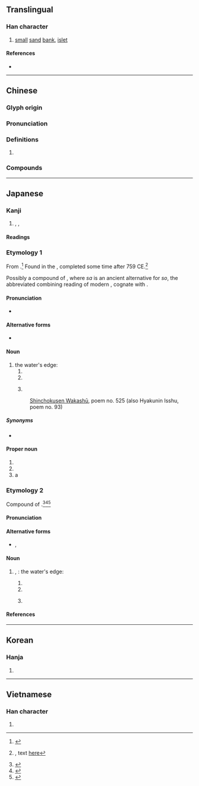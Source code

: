 {{character info/new}}
{{character info/new|0xfa46}}
==Translingual==

===Han character===
{{Han char|rn=85|rad=水|as=08|sn=11|four=34160|canj=EJKA|ids=⿰氵者}}

# [[small]] [[sand]] [[bank]], [[islet]]

====References====
* {{Han ref|kx=0633.410|dkj=17758|dj=1040.010|hdz=31640.040|uh=6E1A|ud=28186|bh=B25A|bd=45658}}

----

==Chinese==
{{zh-forms}}

===Glyph origin===
{{Han etym}}

===Pronunciation===
{{zh-pron
|m=zhǔ
|c=zyu2
|mn=chú
|mc=y
|oc=
|cat=n
}}

===Definitions===
{{zh-hanzi}}

# {{rfdef|zh}}

===Compounds===
{{zh-der|渚宮|煙渚|江渚|洲渚}}

----

==Japanese==

===Kanji===
{{ja-kanji|grade=n|rs=水08}}

# {{l|en|strand}}, {{l|en|beach}}, {{l|en|shore}}

====Readings====
{{ja-readings
|goon=しょ<しよ
|kanon=しょ<しよ
|kun=なぎさ-, みぎわ-<みぎは-
|nanori=すか, なぎ, まりん
}}

===Etymology 1===
{{ja-kanjitab|なぎさ|yomi=k}}

From {{inh|ja|ojp|sort=なぎさ|-}}.<ref name="KDJ">{{R:Kokugo Dai Jiten}}</ref>  Found in the ''{{w|Man'yōshú}}'', completed some time after 759 CE.<ref name="MYS">{{RQ:Manyoshu|15|3706}}, text [http://jti.lib.virginia.edu/japanese/manyoshu/Man15Yo.html#3706 here]</ref>

Possibly a compound of {{compound|lang=ja|sort=なぎさ|凪ぎ|tr1=nagi|t1=calming, dying down|pos1=the {{m|ja|連用形|tr=ren'yōkei||continuative or stem form}} of verb {{m|ja|凪ぐ|tr=nagu||to calm down, to die down|pos=as of waves or wind}}, cognate with {{m|ja|和やか|tr=nagoyaka||calm, quiet}}|磯|tr2=sa|t2=rocky shore, pebble beach}}, where ''sa'' is an ancient alternative for ''so'', the abbreviated combining reading of modern {{m|ja|磯|tr=iso}}, cognate with {{m|ja|石|tr=ishi||rock, stone}}.

====Pronunciation====
* {{ja-pron|y=k|なぎさ|acc=0|acc_ref=DJR}}

====Alternative forms====
* {{ja-l|汀}}

====Noun====
{{ja-noun|なぎさ}}

# the water's edge:
## {{l|en|beach}}
## {{l|en|shore}}
## {{l|en|bank}} {{qualifier|as of a river or stream}}
#: [[w:Shinchokusen Wakashū|Shinchokusen Wakashū]], poem no. 525 (also Hyakunin Isshu, poem no. 93)
#: {{ja-usex|世の中はつねにもがもな'''渚'''こぐあまの小%舟の綱%手かなしも|よのなか は つね に もがも な '''なぎさ''' こぐ あま の を%ぶね の つな%で かなし も|rom= Yo no naka wa tsune ni mogamo na '''nagisa''' kogu ama no obune no tsunade kanashi mo|May the world be ever like this: a fisherman's skiff rowed along the '''shore''', pulled with a rope, is truly sad.<ref>{{cite-book|1996|Matsuo Bashō, Hiroaki Sato|Bashō's Narrow Road: Spring and Autumn Passages}}</ref>}}

=====Synonyms=====
* {{ja-r|浜%辺|はま%べ}}

====Proper noun====
{{ja-pos|proper|なぎさ}}

# {{given name|unisex|lang=ja|sort=なぎさ}}
# {{surname|lang=ja|sort=なぎさ}}
# a {{l|en|place name}}

===Etymology 2===
{{ja-kanjitab|みぎわ|yomi=kun}}

Compound of {{compound|lang=ja|sort=みぎわ|水|tr1=mi|t1=water|pos1=combining form|際|tr2=kiwa|t2=edge, boundary}}.<ref name="KDJ">{{R:Kokugo Dai Jiten}}</ref><ref name="DJR">{{R:Daijirin}}</ref><ref name="DJS">{{R:Daijisen}}</ref>  {{rendaku2|sort=みぎわ|kiwa|giwa}}

====Pronunciation====
{{ja-pron|y=k|みぎわ|acc=0|acc_ref=DJR}}

====Alternative forms====
* {{ja-l|汀}}, {{ja-l|水際}}

====Noun====
{{ja-noun|みぎわ|hhira=みぎは}}

# {{alternative form of|lang=ja|汀}}, {{m|ja|水際}}: the water's edge:
## {{l|en|beach}}
## {{l|en|shore}}
## {{l|en|bank}} {{qualifier|as of a river or stream}}

====References====
<references/>
{{ja-kref
|ku=2977
|shift=8f8d
|jis=3D6D
|euc=BDED
|freq=2226
|nelson=2617
|newnelson=3164
|halpern=525
|kld=386
|heisig=1263
|tuttle=3a9.1
}}

----

==Korean==

===Hanja===
{{ko-hanja|hangeul=저|eumhun=|rv=jeo|mr=chŏ|y=ce}}

# {{defn|lang=ko|sort=水08}}

----

==Vietnamese==

===Han character===
{{vi-readings|rs=水08| hanviet = chã}}

# {{defn|lang=vi|sort=水08}}